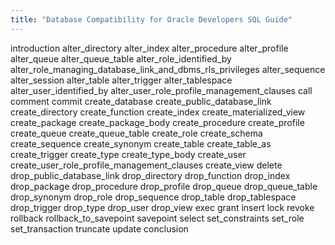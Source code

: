```yaml
---
title: "Database Compatibility for Oracle Developers SQL Guide"
---
```




<div class="toctree" maxdepth="4">

introduction alter\_directory alter\_index alter\_procedure alter\_profile alter\_queue alter\_queue\_table alter\_role\_identified\_by alter\_role\_managing\_database\_link\_and\_dbms\_rls\_privileges alter\_sequence alter\_session alter\_table alter\_trigger alter\_tablespace alter\_user\_identified\_by alter\_user\_role\_profile\_management\_clauses call comment commit create\_database create\_public\_database\_link create\_directory create\_function create\_index create\_materialized\_view create\_package create\_package\_body create\_procedure create\_profile create\_queue create\_queue\_table create\_role create\_schema create\_sequence create\_synonym create\_table create\_table\_as create\_trigger create\_type create\_type\_body create\_user create\_user\_role\_profile\_management\_clauses create\_view delete drop\_public\_database\_link drop\_directory drop\_function drop\_index drop\_package drop\_procedure drop\_profile drop\_queue drop\_queue\_table drop\_synonym drop\_role drop\_sequence drop\_table drop\_tablespace drop\_trigger drop\_type drop\_user drop\_view exec grant insert lock revoke rollback rollback\_to\_savepoint savepoint select set\_constraints set\_role set\_transaction truncate update conclusion

</div>
